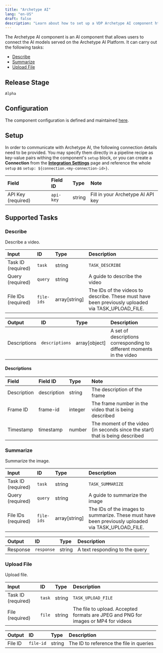 ```yaml
---
title: "Archetype AI"
lang: "en-US"
draft: false
description: "Learn about how to set up a VDP Archetype AI component https://github.com/instill-ai/instill-core"
---
```


The Archetype AI component is an AI component that allows users to connect the AI models served on the Archetype AI Platform.
It can carry out the following tasks:

- [Describe](#describe)
- [Summarize](#summarize)
- [Upload File](#upload-file)



## Release Stage

`Alpha`



## Configuration

The component configuration is defined and maintained [here](https://github.com/instill-ai/component/blob/main/ai/archetypeai/v0/config/definition.json).




## Setup




In order to communicate with Archetype AI, the following connection details need to be
provided. You may specify them directly in a pipeline recipe as key-value pairs
withing the component's `setup` block, or you can create a **Connection** from
the [**Integration Settings**](https://www.instill.tech/docs/vdp/integration)
page and reference the whole `setup` as `setup:
${connection.<my-connection-id>}`.

| Field | Field ID | Type | Note |
| :--- | :--- | :--- | :--- |
| API Key (required) | `api-key` | string | Fill in your Archetype AI API key  |






## Supported Tasks

### Describe

Describe a video.


| Input | ID | Type | Description |
| :--- | :--- | :--- | :--- |
| Task ID (required) | `task` | string | `TASK_DESCRIBE` |
| Query (required) | `query` | string | A guide to describe the video |
| File IDs (required) | `file-ids` | array[string] | The IDs of the videos to describe. These must have been previously uploaded via TASK_UPLOAD_FILE. |









| Output | ID | Type | Description |
| :--- | :--- | :--- | :--- |
| Descriptions | `descriptions` | array[object] | A set of descriptions corresponding to different moments in the video |







#### Descriptions

| Field | Field ID | Type | Note |
| :--- | :--- | :--- | :--- |
| Description | description | string | The description of the frame |
| Frame ID | frame-id | integer | The frame number in the video that is being described |
| Timestamp | timestamp | number | The moment of the video (in seconds since the start) that is being described |






### Summarize

Summarize the image.


| Input | ID | Type | Description |
| :--- | :--- | :--- | :--- |
| Task ID (required) | `task` | string | `TASK_SUMMARIZE` |
| Query (required) | `query` | string | A guide to summarize the image |
| File IDs (required) | `file-ids` | array[string] | The IDs of the images to summarize. These must have been previously uploaded via TASK_UPLOAD_FILE. |









| Output | ID | Type | Description |
| :--- | :--- | :--- | :--- |
| Response | `response` | string | A text responding to the query |









### Upload File

Upload file.


| Input | ID | Type | Description |
| :--- | :--- | :--- | :--- |
| Task ID (required) | `task` | string | `TASK_UPLOAD_FILE` |
| File (required) | `file` | string | The file to upload. Accepted formats are JPEG and PNG for images or MP4 for videos |









| Output | ID | Type | Description |
| :--- | :--- | :--- | :--- |
| File ID | `file-id` | string | The ID to reference the file in queries |










